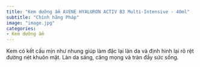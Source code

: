 ```yaml
---
title: "Kem dưỡng ẩm AVENE HYALURON ACTIV B3 Multi-Intensive - 40ml"
subtitle: "Chính hãng Pháp"
image: "image.jpg"
categories:
- Kem dưỡng ẩm
---
```


Kem có kết cấu mịn như nhung giúp làm đặc lại làn da và định hình lại rõ rệt đường nét khuôn mặt. Làn da sáng, căng mọng và tràn đầy sức sống.
